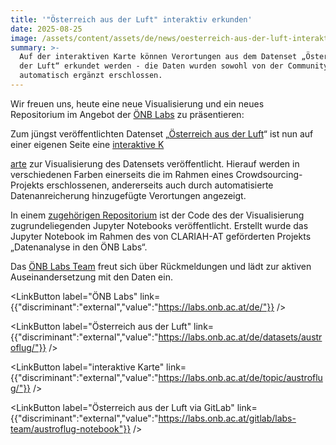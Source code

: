 ```yaml
---
title: '"Österreich aus der Luft" interaktiv erkunden'
date: 2025-08-25
image: /assets/content/assets/de/news/oesterreich-aus-der-luft-interaktiv/image.png
summary: >-
  Auf der interaktiven Karte können Verortungen aus dem Datenset „Österreich aus
  der Luft“ erkundet werden - die Daten wurden sowohl von der Community als auch
  automatisch ergänzt erschlossen.
---
```

Wir freuen uns, heute eine neue Visualisierung und ein neues Repositorium im Angebot der [ÖNB Labs](https://labs.onb.ac.at/de/) zu präsentieren:

Zum jüngst veröffentlichten Datenset „[Österreich aus der Luft](https://labs.onb.ac.at/de/datasets/austroflug/)“ ist nun auf einer eigenen Seite eine [interaktive K](https://labs.onb.ac.at/de/topic/austroflug/)

[arte](https://labs.onb.ac.at/de/topic/austroflug/) zur Visualisierung des Datensets veröffentlicht. Hierauf werden in verschiedenen Farben einerseits die im Rahmen eines Crowdsourcing-Projekts erschlossenen, andererseits auch durch automatisierte Datenanreicherung hinzugefügte Verortungen angezeigt.

In einem [zugehörigen Repositorium](https://labs.onb.ac.at/gitlab/labs-team/austroflug-notebook) ist der Code des der Visualisierung zugrundeliegenden Jupyter Notebooks veröffentlicht. Erstellt wurde das Jupyter Notebook im Rahmen des von CLARIAH-AT geförderten Projekts „Datenanalyse in den ÖNB Labs“.

Das [ÖNB Labs Team](mailto:labs@onb.ac.at) freut sich über Rückmeldungen und lädt zur aktiven Auseinandersetzung mit den Daten ein.

<LinkButton label="ÖNB Labs" link={{"discriminant":"external","value":"https://labs.onb.ac.at/de/"}} />

<LinkButton label="Österreich aus der Luft" link={{"discriminant":"external","value":"https://labs.onb.ac.at/de/datasets/austroflug/"}} />

<LinkButton label="interaktive Karte" link={{"discriminant":"external","value":"https://labs.onb.ac.at/de/topic/austroflug/"}} />

<LinkButton label="Österreich aus der Luft via GitLab" link={{"discriminant":"external","value":"https://labs.onb.ac.at/gitlab/labs-team/austroflug-notebook"}} />
